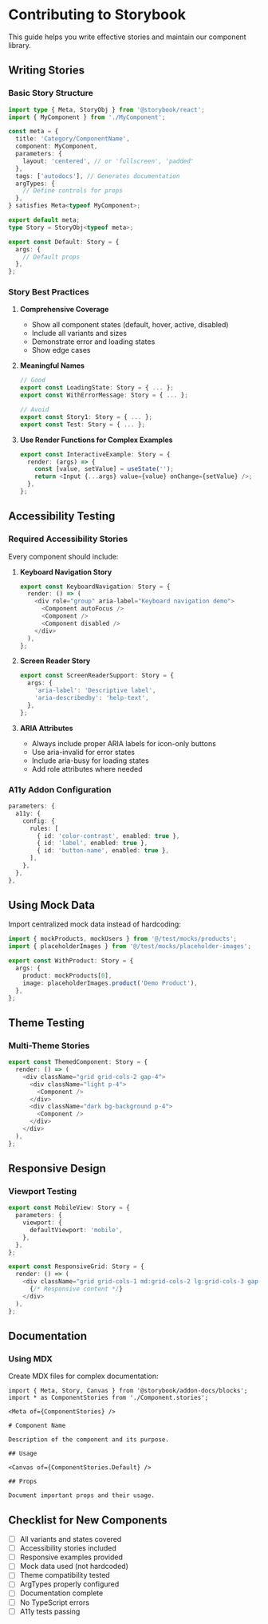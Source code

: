 
<Meta title="Design System/Contributing" />

# Contributing to Storybook

This guide helps you write effective stories and maintain our component library.

## Writing Stories

### Basic Story Structure

```typescript
import type { Meta, StoryObj } from '@storybook/react';
import { MyComponent } from './MyComponent';

const meta = {
  title: 'Category/ComponentName',
  component: MyComponent,
  parameters: {
    layout: 'centered', // or 'fullscreen', 'padded'
  },
  tags: ['autodocs'], // Generates documentation
  argTypes: {
    // Define controls for props
  },
} satisfies Meta<typeof MyComponent>;

export default meta;
type Story = StoryObj<typeof meta>;

export const Default: Story = {
  args: {
    // Default props
  },
};
```

### Story Best Practices

1. **Comprehensive Coverage**
   - Show all component states (default, hover, active, disabled)
   - Include all variants and sizes
   - Demonstrate error and loading states
   - Show edge cases

2. **Meaningful Names**
   ```typescript
   // Good
   export const LoadingState: Story = { ... };
   export const WithErrorMessage: Story = { ... };
   
   // Avoid
   export const Story1: Story = { ... };
   export const Test: Story = { ... };
   ```

3. **Use Render Functions for Complex Examples**
   ```typescript
   export const InteractiveExample: Story = {
     render: (args) => {
       const [value, setValue] = useState('');
       return <Input {...args} value={value} onChange={setValue} />;
     },
   };
   ```

## Accessibility Testing

### Required Accessibility Stories

Every component should include:

1. **Keyboard Navigation Story**
   ```typescript
   export const KeyboardNavigation: Story = {
     render: () => (
       <div role="group" aria-label="Keyboard navigation demo">
         <Component autoFocus />
         <Component />
         <Component disabled />
       </div>
     ),
   };
   ```

2. **Screen Reader Story**
   ```typescript
   export const ScreenReaderSupport: Story = {
     args: {
       'aria-label': 'Descriptive label',
       'aria-describedby': 'help-text',
     },
   };
   ```

3. **ARIA Attributes**
   - Always include proper ARIA labels for icon-only buttons
   - Use aria-invalid for error states
   - Include aria-busy for loading states
   - Add role attributes where needed

### A11y Addon Configuration

```typescript
parameters: {
  a11y: {
    config: {
      rules: [
        { id: 'color-contrast', enabled: true },
        { id: 'label', enabled: true },
        { id: 'button-name', enabled: true },
      ],
    },
  },
},
```

## Using Mock Data

Import centralized mock data instead of hardcoding:

```typescript
import { mockProducts, mockUsers } from '@/test/mocks/products';
import { placeholderImages } from '@/test/mocks/placeholder-images';

export const WithProduct: Story = {
  args: {
    product: mockProducts[0],
    image: placeholderImages.product('Demo Product'),
  },
};
```

## Theme Testing

### Multi-Theme Stories

```typescript
export const ThemedComponent: Story = {
  render: () => (
    <div className="grid grid-cols-2 gap-4">
      <div className="light p-4">
        <Component />
      </div>
      <div className="dark bg-background p-4">
        <Component />
      </div>
    </div>
  ),
};
```

## Responsive Design

### Viewport Testing

```typescript
export const MobileView: Story = {
  parameters: {
    viewport: {
      defaultViewport: 'mobile',
    },
  },
};

export const ResponsiveGrid: Story = {
  render: () => (
    <div className="grid grid-cols-1 md:grid-cols-2 lg:grid-cols-3 gap-4">
      {/* Responsive content */}
    </div>
  ),
};
```

## Documentation

### Using MDX

Create MDX files for complex documentation:

```mdx
import { Meta, Story, Canvas } from '@storybook/addon-docs/blocks';
import * as ComponentStories from './Component.stories';

<Meta of={ComponentStories} />

# Component Name

Description of the component and its purpose.

## Usage

<Canvas of={ComponentStories.Default} />

## Props

Document important props and their usage.
```

## Checklist for New Components

- [ ] All variants and states covered
- [ ] Accessibility stories included
- [ ] Responsive examples provided
- [ ] Mock data used (not hardcoded)
- [ ] Theme compatibility tested
- [ ] ArgTypes properly configured
- [ ] Documentation complete
- [ ] No TypeScript errors
- [ ] A11y tests passing